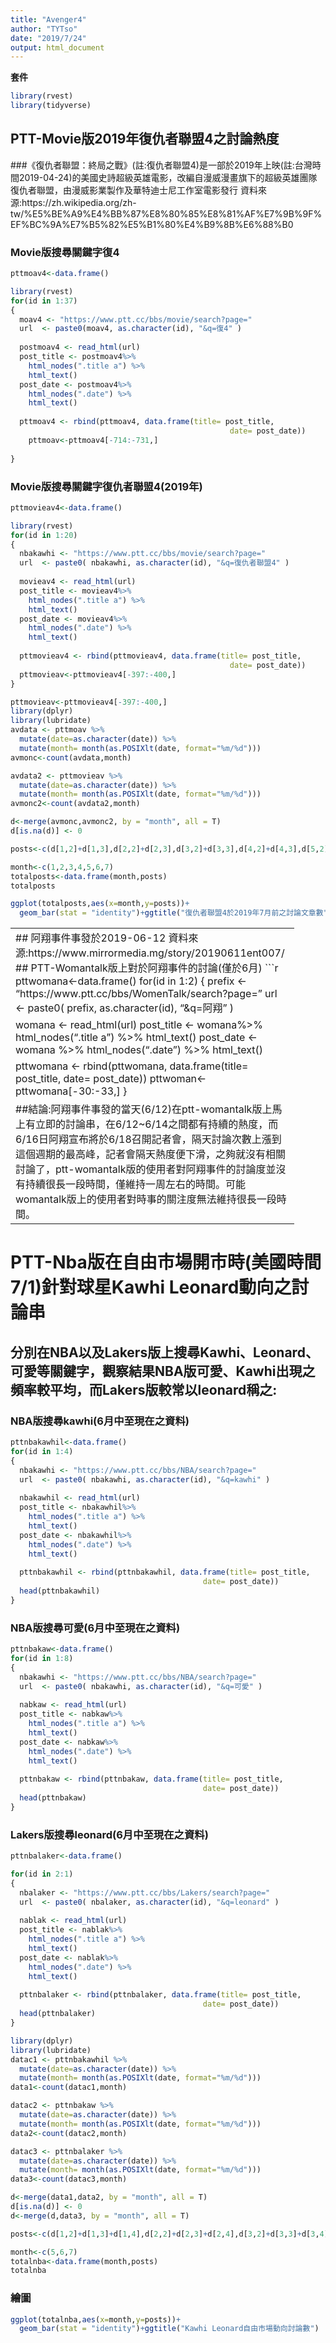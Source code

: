 ```yaml
---
title: "Avenger4"
author: "TYTso"
date: "2019/7/24"
output: html_document
---
```

**套件**
```r
library(rvest)
library(tidyverse)
```

## PTT-Movie版2019年復仇者聯盟4之討論熱度

###《復仇者聯盟：終局之戰》(註:復仇者聯盟4)是一部於2019年上映(註:台灣時間2019-04-24)的美國史詩超級英雄電影，改編自漫威漫畫旗下的超級英雄團隊復仇者聯盟，由漫威影業製作及華特迪士尼工作室電影發行
資料來源:https://zh.wikipedia.org/zh-tw/%E5%BE%A9%E4%BB%87%E8%80%85%E8%81%AF%E7%9B%9F%EF%BC%9A%E7%B5%82%E5%B1%80%E4%B9%8B%E6%88%B0

### Movie版搜尋關鍵字復4
```r
pttmoav4<-data.frame()

library(rvest)
for(id in 1:37)
{
  moav4 <- "https://www.ptt.cc/bbs/movie/search?page="
  url  <- paste0(moav4, as.character(id), "&q=復4" )
  
  postmoav4 <- read_html(url)
  post_title <- postmoav4%>% 
    html_nodes(".title a") %>%
    html_text()
  post_date <- postmoav4%>% 
    html_nodes(".date") %>%
    html_text()  
  
  pttmoav4 <- rbind(pttmoav4, data.frame(title= post_title,
                                                 date= post_date))
    pttmoav<-pttmoav4[-714:-731,]
 
}
```
### Movie版搜尋關鍵字復仇者聯盟4(2019年)
```r
pttmovieav4<-data.frame()

library(rvest)
for(id in 1:20)
{
  nbakawhi <- "https://www.ptt.cc/bbs/movie/search?page="
  url  <- paste0( nbakawhi, as.character(id), "&q=復仇者聯盟4" )
  
  movieav4 <- read_html(url)
  post_title <- movieav4%>% 
    html_nodes(".title a") %>%
    html_text()
  post_date <- movieav4%>% 
    html_nodes(".date") %>%
    html_text()  
  
  pttmovieav4 <- rbind(pttmovieav4, data.frame(title= post_title,
                                                 date= post_date))
  pttmovieav<-pttmovieav4[-397:-400,]
}
```

```r
pttmovieav<-pttmovieav4[-397:-400,]
library(dplyr)
library(lubridate)
avdata <- pttmoav %>% 
  mutate(date=as.character(date)) %>%
  mutate(month= month(as.POSIXlt(date, format="%m/%d")))
avmonc<-count(avdata,month)

avdata2 <- pttmovieav %>% 
  mutate(date=as.character(date)) %>%
  mutate(month= month(as.POSIXlt(date, format="%m/%d")))
avmonc2<-count(avdata2,month)

d<-merge(avmonc,avmonc2, by = "month", all = T)
d[is.na(d)] <- 0

posts<-c(d[1,2]+d[1,3],d[2,2]+d[2,3],d[3,2]+d[3,3],d[4,2]+d[4,3],d[5,2]+d[5,3],d[6,2]+d[6,3],d[7,2]+d[7,3])

month<-c(1,2,3,4,5,6,7)
totalposts<-data.frame(month,posts)
totalposts

```
```r
ggplot(totalposts,aes(x=month,y=posts))+
  geom_bar(stat = "identity")+ggtitle("復仇者聯盟4於2019年7月前之討論文章數")
```

----------------------------------------------------------------
## 阿翔事件事發於2019-06-12
資料來源:https://www.mirrormedia.mg/story/20190611ent007/
## PTT-Womantalk版上對於阿翔事件的討論(僅於6月)
```r
pttwomana<-data.frame()
for(id in 1:2)
{
  prefix <- "https://www.ptt.cc/bbs/WomenTalk/search?page="
  url  <- paste0( prefix, as.character(id), "&q=阿翔" )
  
  womana <- read_html(url)
  post_title <- womana%>% 
    html_nodes(".title a") %>%
    html_text()
  post_date <- womana %>% 
    html_nodes(".date") %>%
    html_text()  
  
  pttwomana <- rbind(pttwomana, data.frame(title= post_title,
                                                   date= post_date))
  pttwoman<-pttwomana[-30:-33,]
}
```
## 統計次數並作圖
```r
ashan<-count(pttwoman,date=as.character(date))
names(ashan)<-c("date","posts")
ashan
ggplot(ashan,aes(x=date,y=posts))+
geom_bar(stat = "identity")+ggtitle("阿翔事件2019年6月討論文章數")
```

##結論:阿翔事件事發的當天(6/12)在ptt-womantalk版上馬上有立即的討論串，在6/12~6/14之間都有持續的熱度，而6/16日阿翔宣布將於6/18召開記者會，隔天討論次數上漲到這個週期的最高峰，記者會隔天熱度便下滑，之夠就沒有相關討論了，ptt-womantalk版的使用者對阿翔事件的討論度並沒有持續很長一段時間，僅維持一周左右的時間。可能womantalk版上的使用者對時事的關注度無法維持很長一段時間。


---------------------------------------------------------------------

# PTT-Nba版在自由市場開市時(美國時間7/1)針對球星Kawhi Leonard動向之討論串

## 分別在NBA以及Lakers版上搜尋Kawhi、Leonard、可愛等關鍵字，觀察結果NBA版可愛、Kawhi出現之頻率較平均，而Lakers版較常以leonard稱之:

### NBA版搜尋kawhi(6月中至現在之資料)
```r
pttnbakawhil<-data.frame()
for(id in 1:4)
{
  nbakawhi <- "https://www.ptt.cc/bbs/NBA/search?page="
  url  <- paste0( nbakawhi, as.character(id), "&q=kawhi" )
  
  nbakawhil <- read_html(url)
  post_title <- nbakawhil%>% 
    html_nodes(".title a") %>%
    html_text()
  post_date <- nbakawhil%>% 
    html_nodes(".date") %>%
    html_text()  
  
  pttnbakawhil <- rbind(pttnbakawhil, data.frame(title= post_title,
                                           date= post_date))
  head(pttnbakawhil)
}
```
### NBA版搜尋可愛(6月中至現在之資料)
```r
pttnbakaw<-data.frame()
for(id in 1:8)
{
  nbakawhi <- "https://www.ptt.cc/bbs/NBA/search?page="
  url  <- paste0( nbakawhi, as.character(id), "&q=可愛" )
  
  nabkaw <- read_html(url)
  post_title <- nabkaw%>% 
    html_nodes(".title a") %>%
    html_text()
  post_date <- nabkaw%>% 
    html_nodes(".date") %>%
    html_text()  
  
  pttnbakaw <- rbind(pttnbakaw, data.frame(title= post_title,
                                           date= post_date))
  head(pttnbakaw)
}
```
### Lakers版搜尋leonard(6月中至現在之資料)
```r
pttnbalaker<-data.frame()

for(id in 2:1)
{
  nbalaker <- "https://www.ptt.cc/bbs/Lakers/search?page="
  url  <- paste0( nbalaker, as.character(id), "&q=leonard" )
  
  nablak <- read_html(url)
  post_title <- nablak%>% 
    html_nodes(".title a") %>%
    html_text()
  post_date <- nablak%>% 
    html_nodes(".date") %>%
    html_text()  
  
  pttnbalaker <- rbind(pttnbalaker, data.frame(title= post_title,
                                           date= post_date))
  head(pttnbalaker)
}
```

```r
library(dplyr)
library(lubridate)
datac1 <- pttnbakawhil %>% 
  mutate(date=as.character(date)) %>%
  mutate(month= month(as.POSIXlt(date, format="%m/%d")))
data1<-count(datac1,month)

datac2 <- pttnbakaw %>% 
  mutate(date=as.character(date)) %>%
  mutate(month= month(as.POSIXlt(date, format="%m/%d")))
data2<-count(datac2,month)

datac3 <- pttnbalaker %>% 
  mutate(date=as.character(date)) %>%
  mutate(month= month(as.POSIXlt(date, format="%m/%d")))
data3<-count(datac3,month)

d<-merge(data1,data2, by = "month", all = T)
d[is.na(d)] <- 0
d<-merge(d,data3, by = "month", all = T)

posts<-c(d[1,2]+d[1,3]+d[1,4],d[2,2]+d[2,3]+d[2,4],d[3,2]+d[3,3]+d[3,4])

month<-c(5,6,7)
totalnba<-data.frame(month,posts)
totalnba

```

### 繪圖
```r
ggplot(totalnba,aes(x=month,y=posts))+
  geom_bar(stat = "identity")+ggtitle("Kawhi Leonard自由市場動向討論數")

```